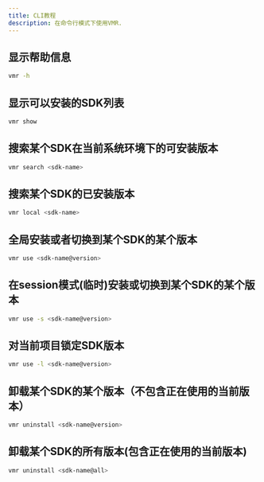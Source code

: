 ```yaml
---
title: CLI教程
description: 在命令行模式下使用VMR.
---
```


## 显示帮助信息

```bash
vmr -h
```

## 显示可以安装的SDK列表

```bash
vmr show
```

## 搜索某个SDK在当前系统环境下的可安装版本

```bash
vmr search <sdk-name>
```

## 搜索某个SDK的已安装版本

```bash
vmr local <sdk-name>
```

## 全局安装或者切换到某个SDK的某个版本

```bash
vmr use <sdk-name@version>
```

## 在session模式(临时)安装或切换到某个SDK的某个版本

```bash
vmr use -s <sdk-name@version>
```

## 对当前项目锁定SDK版本

```bash
vmr use -l <sdk-name@version>
```

## 卸载某个SDK的某个版本（不包含正在使用的当前版本）

```bash
vmr uninstall <sdk-name@version>
```

## 卸载某个SDK的所有版本(包含正在使用的当前版本)

```bash
vmr uninstall <sdk-name@all>
```
